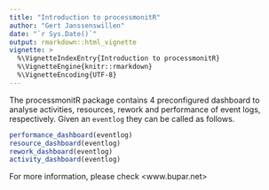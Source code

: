 ```yaml
---
title: "Introduction to processmonitR"
author: "Gert Janssenswillen"
date: "`r Sys.Date()`"
output: rmarkdown::html_vignette
vignette: >
  %\VignetteIndexEntry{Introduction to processmonitR}
  %\VignetteEngine{knitr::rmarkdown}
  %\VignetteEncoding{UTF-8}
---
```


The processmonitR package contains 4 preconfigured dashboard to analyse activities, resources, rework and performance of event logs, respectively. Given an `eventlog` they can be called as follows.

```r
performance_dashboard(eventlog)
resource_dashboard(eventlog)
rework_dashboard(eventlog)
activity_dashboard(eventlog)
```

For more information, please check <www.bupar.net>

